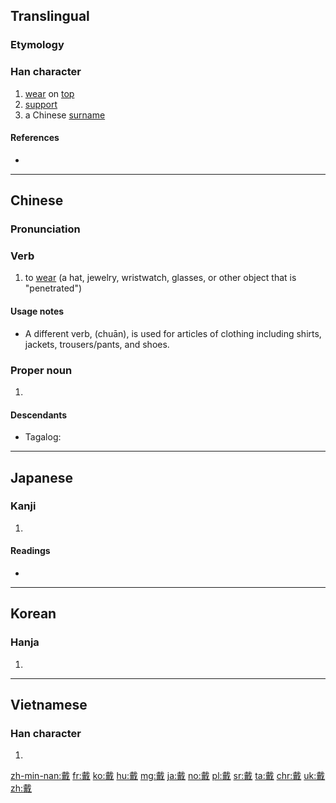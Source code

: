==Translingual==

===Etymology===
{{Han compound|異|𢦔|c1=s|c2=p|ls=psc}}

===Han character===
{{Han char|rn=62|rad=戈|as=14|sn=18|four=43850|canj=JIWTC|ids=⿹𢦏異}}

# [[wear]] on [[top]]
# [[support]]
# a Chinese [[surname]]

====References====
* {{Han ref|kx=0414.250|dkj=11685|dj=0758.170|hdz=21413.090|uh=6234|ud=25140|bh=C0B9|bd=49337}}

----

==Chinese==
{{zh-forms}}

===Pronunciation===
{{zh-pron
|m=dài |ma=zh-dài.ogg
|c=daai3
|h=pfs=tai
|md=
|mn=tì/tè/tài |mn_note = tì/tè - vernacular; tài - literary
|w=
|mc=y
|oc=y
|cat=v
}}

===Verb===
{{zh-verb}}

# to [[wear]] (a hat, jewelry, wristwatch, glasses, or other object that is "penetrated")

====Usage notes====
* A different verb, {{zh-l|穿}} (chuān), is used for articles of clothing including shirts, jackets, trousers/pants, and shoes.

===Proper noun===
{{zh-proper noun}}

# {{surname|lang=zh}}

====Descendants====
* {{qualifier|Hokkien dialect}} Tagalog: {{l|tl|Ty}}

----

==Japanese==

===Kanji===
{{ja-kanji|grade=c|rs=戈14}}

# {{defn|lang=ja|sort=戈14}}

====Readings====
* {{ja-readings|goon=[[たい]] (tai)|kanon=[[たい]] (tai)|kun=[[いただく]] (itadaku)}}

----

==Korean==

===Hanja===
{{ko-hanja|hangeul=대|eumhun=|rv=dae|mr=tae|y=tay}}

# {{defn|lang=ko|sort=戈14}}

----

==Vietnamese==

===Han character===
{{vi-hantu|[[dải]], [[đái]], [[trải]]|rs=戈14}}

# {{defn|lang=vi|sort=戈14}}

[[zh-min-nan:戴]]
[[fr:戴]]
[[ko:戴]]
[[hu:戴]]
[[mg:戴]]
[[ja:戴]]
[[no:戴]]
[[pl:戴]]
[[sr:戴]]
[[ta:戴]]
[[chr:戴]]
[[uk:戴]]
[[zh:戴]]